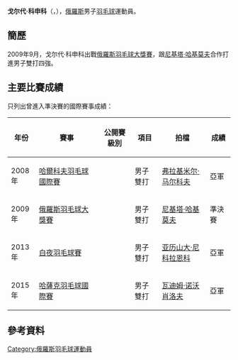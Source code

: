 {{noteTA|G1=Badminton}}
{{Infobox 羽球選手
| playername              = 戈尔代·科申科<br/>{{lang|ru|Гордей Косенко}}<br/><small>({{lang|en|Gordey Kosenko}})</small>
| image                   = 
| size                    = 
| caption                 = 
| birth_name              = 
| date_of_birth           = {{birth_date_and_age|1989|1|3}}
| place_of_birth          = 
| height                  = 
| weight                  = 
| event                   = 男子單打、男子雙打、混合雙打
| country                 = {{RUS}}
| years_started           = 
| handedness              = 
| coach                   = 
| highest_ranking         = 第164位（男雙-[[尼基塔·哈基莫夫|哈基莫夫]]）
| date_of_highest_ranking = 2010年4月29日<ref name="ranking">[http://bwf.tournamentsoftware.com/ranking/player.aspx?id=1435&player=108937 BWF World Ranking - Ranking of Gordey KOSENKO (53656)] {{Wayback|url=http://bwf.tournamentsoftware.com/ranking/player.aspx?id=1435&player=108937 |date=20180126131308 }}{{en}}</ref>
| current_ranking         = 沒有排名
| date_of_current_ranking = 
| played                  = 23勝–27負（男單）<br/>18勝–21負（男雙）<br/>17勝–21負（混雙）
| titles                  = 
| bwf_profile             = 19D8E5D1-EB4A-45C1-BA1C-CF2C5B69850B
| bwf_id                  = 53656
| updated                 = 2016年9月6日
}}
{{MedalTableTop}}
{{MedalSport | 男子[[羽毛球|羽毛球]]}}
{{MedalCountry | {{RUS}}}}
{{MedalBottom}}
'''戈尔代·科申科'''（{{lang-ru|'''Гордей Косенко'''}}，{{bd|1989年|1月3日}}），[[俄羅斯|俄羅斯]]男子[[羽毛球|羽毛球]]運動員。

==簡歷==
2009年9月，戈尔代·科申科出戰[[2009年俄羅斯羽毛球大獎賽|俄羅斯羽毛球大獎賽]]，跟[[尼基塔·哈基莫夫|尼基塔·哈基莫夫]]合作打進男子雙打四強。

==主要比賽成績==
只列出曾進入準決賽的國際賽事成績：
{| class=wikitable style="text-align:center; font-size:small;" 
!width="50"|年份
!width="180"|賽事
!width="80"|公開賽級別
!width="60"|項目
!width="130"|拍檔
!width="50"|成績
|-
!rowspan="1"|2008年
|[[2008年哈爾科夫羽毛球國際賽|哈爾科夫羽毛球國際賽]]
|{{BWFIS}}
|男子雙打
|[[弗拉基米尔·马尔科夫|弗拉基米尔·马尔科夫]]
|bgcolor="silver"|亞軍 
|-
!rowspan="1"|2009年
|[[2009年俄羅斯羽毛球大獎賽|俄羅斯羽毛球大獎賽]]
|{{BWFGP}}
|男子雙打
|[[尼基塔·哈基莫夫|尼基塔·哈基莫夫]]
|bgcolor="#b8860b"|準決賽
|-
!rowspan="1"|2013年
|[[2013年白夜羽毛球賽|白夜羽毛球賽]]
|{{BWFIC}}
|男子雙打
|[[亚历山大·尼科拉恩科|亚历山大·尼科拉恩科]]
|bgcolor="silver"|亞軍 
|-
!rowspan="1"|2015年
|[[2015年哈薩克羽毛球國際賽|哈薩克羽毛球國際賽]]
|{{BWFIS}}
|男子雙打
|[[瓦迪姆·诺沃肖洛夫|瓦迪姆·诺沃肖洛夫]]
|bgcolor="silver"|亞軍 
|}
{{BWF賽事級別索引}}

== 參考資料 ==
{{Reflist}}

{{DEFAULTSORT:Kosenko, Gordey}}
[[Category:俄羅斯羽毛球運動員|Category:俄羅斯羽毛球運動員]]